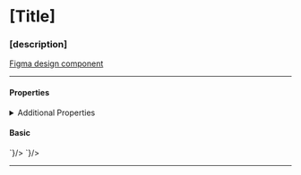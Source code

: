 
<Meta title="Components/[Document Title]" />

# [Title]

### [description]

[Figma design component](https://www.figma.com/file/???)

---

#### Properties

<Props showTabs={true}>
  <Prop name="" type="string" description="" defaultValue="" />
</Props>

<details>
  <summary>Additional Properties</summary>
  <Props showTabs={true}>
    <Prop
      name="mt"
      type="none | 3xs | 2xs | xs | s | m | l | xl | 2xl | 3xl | 4xl"
      defaultValue="none"
      description="Top margin"
    />
    <Prop
      name="mr"
      type="none | 3xs | 2xs | xs | s | m | l | xl | 2xl | 3xl | 4xl"
      defaultValue="none"
      description="Right margin"
    />
    <Prop
      name="mb"
      type="none | 3xs | 2xs | xs | s | m | l | xl | 2xl | 3xl | 4xl"
      defaultValue="none"
      description="Bottom margin"
    />
    <Prop
      name="ml"
      type="none | 3xs | 2xs | xs | s | m | l | xl | 2xl | 3xl | 4xl"
      defaultValue="none"
      description="Left margin"
    />
  </Props>
</details>


#### Basic

<Story name="Basic">
  <GoABadge type="warning" content="Warning" icon={true} />
</Story>

<Tabs>
  <Tab label="Angular">
    <CodeSnippet lang="html" code={`
      <goa-badge type="warning" content="Warning" icon />
    `}/>
  </Tab>
  <Tab label="React">
    <CodeSnippet lang="tsx" code={`
      <GoABadge type="warning" content="Warning" icon />
    `}/>
  </Tab>
</Tabs>

---

<SupportInfo />
